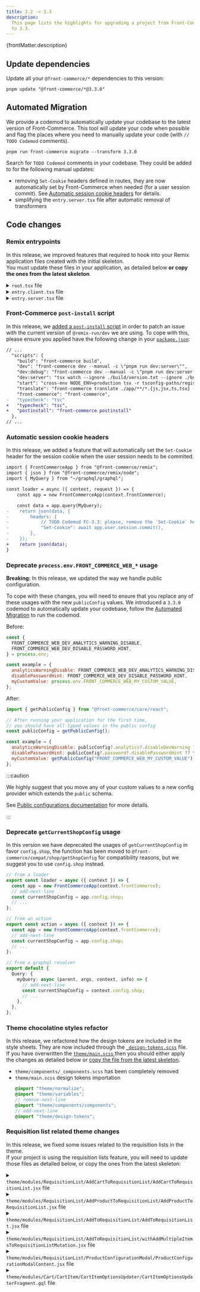 ```yaml
---
title: 3.2 -> 3.3
description:
  This page lists the highlights for upgrading a project from Front-Commerce 3.2
  to 3.3.
---
```



<p>{frontMatter.description}</p>

## Update dependencies

Update all your `@front-commerce/*` dependencies to this version:

```shell
pnpm update "@front-commerce/*@3.3.0"
```

## Automated Migration

We provide a codemod to automatically update your codebase to the latest version
of Front-Commerce. This tool will update your code when possible and flag the
places where you need to manually update your code (with `// TODO Codemod`
comments).

```shell
pnpm run front-commerce migrate --transform 3.3.0
```

Search for `TODO Codemod` comments in your codebase. They could be added to for
the following manual updates:

- removing `Set-Cookie` headers defined in routes, they are now automatically
  set by Front-Commerce when needed (for a user session commit). See
  [Automatic session cookie headers](#automatic-session-cookie-headers) for
  details.
- simplifying the `entry.server.tsx` file after automatic removal of
  transformers

## Code changes

### Remix entrypoints

In this release, we improved features that required to hook into your Remix
application files created with the initial skeleton.<br /> You must update these
files in your application, as detailed below **or copy the ones from the latest
skeleton**.

<details>
  <summary><code>root.tsx</code> file</summary>

```diff
diff --git a/app/root.tsx b/app/root.tsx
index a28dcf87e..68e788d96 100644
--- a/app/root.tsx
+++ b/app/root.tsx
@@ -21,30 +21,15 @@ import {
 import { usePageProgress } from "theme/components/helpers/usePageProgress";
 import "theme/main.css";
 import config from "~/config/website";
-import { AppQueryDocument } from "~/graphql/graphql";
 import { LiveReload, useSWEffect } from "@remix-pwa/sw";
 import manifest from "~/manifest";

 export const loader = async ({ context }: LoaderFunctionArgs) => {
   const app = new FrontCommerceApp(context.frontCommerce);

-  const response = await app.graphql.query(AppQueryDocument);
-
-  if (!response.shop) {
-    throw new Response("", { status: 500, statusText: "Shop not found" });
-  }
-
   return json({
-    shop: response.shop,
     device: app.config.device,
-    process: {
-      env: {
-        NODE_ENV: process.env.NODE_ENV,
-        SERVER: false,
-        FRONT_COMMERCE_WEB_DEV_ANALYTICS_WARNING_DISABLE:
-          process.env.FRONT_COMMERCE_WEB_DEV_ANALYTICS_WARNING_DISABLE,
-      },
-    },
+    publicConfig: app.config.public,
   });
 };
@@ -62,7 +62,7 @@ export const meta: MetaFunction = (args) => {
     { title: config.defaultTitle },
     { name: "robots", content: "Index,Follow" },
     { name: "description", content: config.defaultDescription },
-    { name: "baseUrl", content: args.data?.shop?.url },
+    { name: "baseUrl", content: args.data?.publicConfig?.shop?.url },
     ...manifest?.pwa.metas,
   ];
   if (config.themeColor) {
```

</details>

<details>
  <summary><code>entry.client.tsx</code> file</summary>

```diff
diff --git a/app/entry.client.tsx b/app/entry.client.tsx
index e1530e9f8..dcb9118c1 100644
--- a/app/entry.client.tsx
+++ b/app/entry.client.tsx
@@ -21,7 +21,9 @@ const StrictModeOrNoop = appManifest.v2_compat?.useApolloClientQueries
   : StrictMode;

 const hydrate = async () => {
-  const shop = __remixContext.state.loaderData?.root.shop;
+  const rootLoaderData = __remixContext.state.loaderData?.root;
+  const shop = rootLoaderData?.publicConfig?.shop;
+
   const messages = await fetch(`/translations/${shop?.locale}`).then(
     (res) => res.json() || {}
   );
```

</details>

<details>
  <summary><code>entry.server.tsx</code> file</summary>

```diff
diff --git a/app/entry.server.tsx b/app/entry.server.tsx
index ffd0db3d2..b39a41f34 100644
--- a/app/entry.server.tsx
+++ b/app/entry.server.tsx
@@ -32,7 +32,8 @@ export default async function handleRequest(
   remixContext: EntryContext,
   loadContext: AppLoadContext
 ) {
-  const shop = remixContext.staticHandlerContext.loaderData.root.shop;
+  const rootLoaderData = remixContext.state.loaderData?.root;
+  const shop = rootLoaderData?.publicConfig?.shop;
   const messages = await loadTranslationMessages(shop.locale);

   return isbot(request.headers.get("user-agent"))
```

</details>

### Front-Commerce `post-install` script

In this release, we
[added a `post-install` script](https://gitlab.blackswift.cloud/front-commerce/front-commerce/-/blob/3.3.x/packages/remix/cli/front-commerce-postinstall/index.ts)
in order to patch an issue with the current version of `@remix-run/dev` we are
using. To cope with this, please ensure you applied have the following change in
your
[`package.json`](https://gitlab.blackswift.cloud/front-commerce/front-commerce/-/blob/3.3.x/skeleton/package.json?ref_type=heads#L17):

```diff
// ...
  "scripts": {
    "build": "front-commerce build",
    "dev": "front-commerce dev --manual -c \"pnpm run dev:server\"",
    "dev:debug": "front-commerce dev --manual -c \"pnpm run dev:server --inspect\"",
    "dev:server": "tsx watch --ignore ./build/version.txt --ignore ./build/index.js --clear-screen=false -r tsconfig-paths/register server.ts",
    "start": "cross-env NODE_ENV=production tsx -r tsconfig-paths/register ./server.ts",
    "translate": "front-commerce translate ./app/**/*.{js,jsx,ts,tsx} --locale en",
    "front-commerce": "front-commerce",
-   "typecheck": "tsc"
+   "typecheck": "tsc",
+   "postinstall": "front-commerce postinstall"
  },
// ...
```

### Automatic session cookie headers

In this release, we added a feature that will automatically set the `Set-Cookie`
header for the session cookie when the user session needs to be commited.

```diff title="app/routes/my-route.ts"
import { FrontCommerceApp } from "@front-commerce/remix";
import { json } from "@front-commerce/remix/node";
import { MyQuery } from "~/graphql/graphql";

const loader = async ({ context, request }) => {
    const app = new FrontCommerceApp(context.frontCommerce);

    const data = app.query(MyQuery);
-    return json(data, {
-        headers: {
-            // TODO Codemod FC-3.3: please, remove the `Set-Cookie` header manually. Session is now automatically commited by FC.
-            "Set-Cookie": await app.user.session.commit(),
-        },
-    });
+    return json(data);
}
```

### Deprecate `process.env.FRONT_COMMERCE_WEB_*` usage

**Breaking:** In this release, we updated the way we handle public
configuration.

To cope with these changes, you will need to ensure that you replace any of
these usages with the new `publicConfig` values. We introduced a `3.3.0` codemod
to automatically update your codebase, follow the
[Automated Migration](#automated-migration) to run the codemod.

Before:

```js
const {
  FRONT_COMMERCE_WEB_DEV_ANALYTICS_WARNING_DISABLE,
  FRONT_COMMERCE_WEB_DEV_DISABLE_PASSWORD_HINT,
} = process.env;

const example = {
  analyticsWarningDisable: FRONT_COMMERCE_WEB_DEV_ANALYTICS_WARNING_DISABLE,
  disablePasswordHint: FRONT_COMMERCE_WEB_DEV_DISABLE_PASSWORD_HINT,
  myCustomValue: process.env.FRONT_COMMERCE_WEB_MY_CUSTOM_VALUE,
};
```

After:

```js
import { getPublicConfig } from "@front-commerce/core/react";

// After running your application for the first time,
// you should have all typed values in the public config
const publicConfig = getPublicConfig();

const example = {
  analyticsWarningDisable: publicConfig?.analytics?.disableDevWarning ?? false,
  disablePasswordHint: publicConfig?.password?.disablePasswordHint ?? false,
  myCustomValue: getPublicConfig("FRONT_COMMERCE_WEB_MY_CUSTOM_VALUE"), // This will warn with a deprecation message
};
```

:::caution

We highly suggest that you move any of your custom values to a new config
provider which extends the `public` schema.

See
[Public configurations documentation](/docs/3.x/guides/configuration/public-configuration)
for more details.

:::

### Deprecate `getCurrentShopConfig` usage

In this version we have deprecated the usages of `getCurrentShopConfig` in favor
`config.shop`, the function has been moved to
`@front-commerce/compat/shop/getShopConfig` for compatibility reasons, but we
suggest you to use `config.shop` instead.

```ts
// from a loader
export const loader = async ({ context }) => {
  const app = new FrontCommerceApp(context.frontCommerce);
  // add-next-line
  const currentShopConfig = app.config.shop;
  // ...
};

// from an action
export const action = async ({ context }) => {
  const app = new FrontCommerceApp(context.frontCommerce);
  // add-next-line
  const currentShopConfig = app.config.shop;
  // ...
};

// from a graphql resolver
export default {
  Query: {
    myQuery: async (parent, args, context, info) => {
      // add-next-line
      const currentShopConfig = context.config.shop;
      // ...
    },
  },
};
```

### Theme chocolatine styles refactor

In this release, we refactored how the design tokens are included in the style
sheets. They are now included through the
[`_design-tokens.scss`](https://gitlab.blackswift.cloud/front-commerce/front-commerce/-/blob/main/packages/theme-chocolatine/theme/_design-tokens.scss)
file. <br /> If you have overwritten the
[`theme/main.scss` ](https://gitlab.blackswift.cloud/front-commerce/front-commerce/-/blob/main/packages/theme-chocolatine/theme/main.scss#L3)
then you should either apply the changes as detailed below or
[copy the file from the latest skeleton](https://gitlab.blackswift.cloud/front-commerce/front-commerce/-/blob/main/packages/theme-chocolatine/theme/main.scss).

- `theme/components/_components.scss` has been completely removed
- `theme/main.scss` design tokens importation
  ```scss title="theme/main.scss"
  @import "theme/normalize";
  @import "theme/variables";
  // remove-next-line
  @import "theme/components/components";
  // add-next-line
  @import "theme/design-tokens";
  ```

### Requisition list related theme changes

<SinceVersion tag="3.3.3" />

In this release, we fixed some issues related to the requisition lists in the
theme.<br />If your project is using the requisition lists feature, you will
need to update those files as detailed below, or copy the ones from the latest
skeleton:

<details>
  <summary><code>theme/modules/RequisitionList/AddCartToRequisitionList/AddCartToRequisitionList.jsx</code> file</summary>

```diff
diff --git a/theme/modules/RequisitionList/AddCartToRequisitionList/AddCartToRequisitionList.jsx b/theme/modules/RequisitionList/AddCartToRequisitionList/AddCartToRequisitionList.jsx
index 3d7bcfc99..6c039d270 100644
--- a/theme/modules/RequisitionList/AddCartToRequisitionList/AddCartToRequisitionList.jsx
+++ b/theme/modules/RequisitionList/AddCartToRequisitionList/AddCartToRequisitionList.jsx
@@ -2,6 +2,7 @@ import { useMemo } from "react";
 import PropTypes from "prop-types";
 import AddToRequisitionList from "theme/modules/RequisitionList/AddToRequisitionList";
 import { resolveSelectedOptions } from "theme/pages/Product/useSelectedProductWithConfigurableOptions";
+import { resolveSelectedBundleOptions } from "theme/pages/Product/useSelectedProductWithBundleOptions";
 import {
   productPropTypes,
   selectedConfigurableOptionsPropTypes,
@@ -11,7 +12,7 @@ import {
 const AddCartToRequisitionList = ({ id = "cart", cart, size }) => {
   const cartItems = cart.items;
   const items = useMemo(() => {
-    return cartItems.map(({ product, options, qty }) => {
+    return cartItems.map(({ product, options, bundleOptions, qty }) => {
       const productOptions = product.options?.map((option) => ({
         id: option.attribute.id,
         label: option.attribute.label,
@@ -23,6 +24,10 @@ const AddCartToRequisitionList = ({ id = "cart", cart, size }) => {
           product.options,
           options
         ),
+        selectedBundleOptions: resolveSelectedBundleOptions(
+          product.bundleOptions,
+          bundleOptions
+        ),
         quantity: qty,
       };
     });
```

</details>

<details>
  <summary><code>theme/modules/RequisitionList/AddProductToRequisitionList/AddProductToRequisitionList.jsx</code> file</summary>

```diff
diff --git a/theme/modules/RequisitionList/AddProductToRequisitionList/AddProductToRequisitionList.jsx b/theme/modules/RequisitionList/AddProductToRequisitionList/AddProductToRequisitionList.jsx
index 0e5cc0958..d73bde2aa 100644
--- a/theme/modules/RequisitionList/AddProductToRequisitionList/AddProductToRequisitionList.jsx
+++ b/theme/modules/RequisitionList/AddProductToRequisitionList/AddProductToRequisitionList.jsx
@@ -34,6 +34,10 @@ const AddProductToRequisitionList = ({
       showOptionsModalIfNotFullyConfigured={
         showOptionsModalIfNotFullyConfigured
       }
+      redirectOnAddToRequisitionList={
+        // URL to the bundle product
+        product.bundleOptions?.length ? `/product/${product.sku}` : null
+      }
     />
   );
 };
```

</details>

<details>
  <summary><code>theme/modules/RequisitionList/AddToRequisitionList/AddToRequisitionList.jsx</code> file</summary>

```diff
diff --git a/theme/modules/RequisitionList/AddToRequisitionList/AddToRequisitionList.jsx b/theme/modules/RequisitionList/AddToRequisitionList/AddToRequisitionList.jsx
index 13efd3b41..a79e5b025 100644
--- a/theme/modules/RequisitionList/AddToRequisitionList/AddToRequisitionList.jsx
+++ b/theme/modules/RequisitionList/AddToRequisitionList/AddToRequisitionList.jsx
@@ -5,6 +5,7 @@ import Icon from "theme/components/atoms/Icon";
 import SelectMenu from "theme/components/molecules/SelectMenu";
 import messages from "theme/modules/RequisitionList/AddToRequisitionList/AddToRequisitionListMessages";
 import { useIntl } from "react-intl";
+import { useNavigate } from "@remix-run/react";

 /** @type {import('./EnhanceAddToRequisitionList').BaseComponent} */
 const AddToRequisitionList = ({
@@ -22,11 +23,24 @@ const AddToRequisitionList = ({
   addToRequisitionListError,
   newRequisitionListModal,
   showOptionsModalIfNotFullyConfigured,
+  redirectOnAddToRequisitionList,
   productConfigurationModal,
 }) => {
   const intl = useIntl();
   const [isRequisitionListMenuOpen, setIsRequisitionListMenuOpen] =
     useState(false);
+  const navigate = useNavigate();
+
+  const shouldRedirect =
+    showOptionsModalIfNotFullyConfigured &&
+    isRequisitionListMenuOpen &&
+    redirectOnAddToRequisitionList;
+
+  useEffect(() => {
+    if (shouldRedirect) {
+      navigate(redirectOnAddToRequisitionList);
+    }
+  }, [shouldRedirect]);

   const selectItems = useMemo(() => {
     if (!requisitionLists) {
```

</details>

<details>
  <summary><code>theme/modules/RequisitionList/AddToRequisitionList/withAddMultipleItemsToRequisitionListMutation.jsx</code> file</summary>

```diff
diff --git a/theme/modules/RequisitionList/AddToRequisitionList/withAddMultipleItemsToRequisitionListMutation.jsx b/theme/modules/RequisitionList/AddToRequisitionList/withAddMultipleItemsToRequisitionListMutation.jsx
index ff92ad7e1..e0ca0580e 100644
--- a/theme/modules/RequisitionList/AddToRequisitionList/withAddMultipleItemsToRequisitionListMutation.jsx
+++ b/theme/modules/RequisitionList/AddToRequisitionList/withAddMultipleItemsToRequisitionListMutation.jsx
@@ -75,20 +75,29 @@ const withAddMultipleItemsToRequisitionListMutation =
               }) => ({
                 sku: product.sku,
                 quantity,
-                selectedConfigurableOptions: Object.entries(
-                  selectedConfigurableOptions
-                ).map(([option_id, option_value]) => ({
-                  option_id,
-                  option_value,
-                })),
-                selectedBundleOptions: Object.entries(
-                  selectedBundleOptions
-                ).map(([option_id, { quantity, values }]) => {
-                  return {
-                    option_id,
-                    option_values: values.map((value) => ({ quantity, value })),
-                  };
-                }),
+                selectedConfigurableOptions:
+                  Object.keys(selectedConfigurableOptions || {}).length > 0
+                    ? Object.entries(selectedConfigurableOptions).map(
+                        ([option_id, option_value]) => ({
+                          option_id,
+                          option_value,
+                        })
+                      )
+                    : undefined,
+                selectedBundleOptions:
+                  Object.keys(selectedBundleOptions || {}).length > 0
+                    ? Object.entries(selectedBundleOptions).map(
+                        ([option_id, { quantity, values }]) => {
+                          return {
+                            option_id,
+                            option_values: values.map((value) => ({
+                              quantity,
+                              value,
+                            })),
+                          };
+                        }
+                      )
+                    : undefined,
               })
             ),
           },
```

</details>

<details>
  <summary><code>theme/modules/RequisitionList/ProductConfigurationModal/ProductConfigurationModalContent.jsx</code> file</summary>

```diff
diff --git a/theme/modules/RequisitionList/ProductConfigurationModal/ProductConfigurationModalContent.jsx b/theme/modules/RequisitionList/ProductConfigurationModal/ProductConfigurationModalContent.jsx
index 5883fae10..e0449a188 100644
--- a/theme/modules/RequisitionList/ProductConfigurationModal/ProductConfigurationModalContent.jsx
+++ b/theme/modules/RequisitionList/ProductConfigurationModal/ProductConfigurationModalContent.jsx
@@ -6,7 +6,7 @@ import { FormattedMessage } from "react-intl";
 import useSelectedProductWithConfigurableOptions from "theme/pages/Product/useSelectedProductWithConfigurableOptions";
 import ConfigurableOptions from "theme/modules/Cart/CartItem/CartItemOptionsUpdater/ConfigurableOptions";
 import { H2 } from "theme/components/atoms/Typography/Heading";
-import Form from "theme/compat/components/atoms/Form/Form";
+import { Form } from "@remix-run/react";
 import FormTitle from "theme/components/molecules/Form/FormTitle";
 import useProductBySkuLoader from "theme/hooks/useProductBySkuLoader";
 import Stack from "theme/components/atoms/Layout/Stack";
@@ -74,21 +74,22 @@ const ProductConfigurationModalContent = ({
       selectedConfigurableOptions
     );

-  const formRef = useRef();
   const [showNotAllOptionsSelected, setShowNotAllOptionsSelected] =
     useState(false);

-  const onChangeOptions = useCallback(() => {
-    const model = formRef.current.getModel();
-    Object.keys(model)
-      .filter(
-        (key) =>
-          key.indexOf("custom:") !== 0 && typeof model[key] !== "undefined"
-      )
-      .forEach((optionId) =>
-        setOption(optionId, model[optionId].value || model[optionId])
-      );
-  }, [setOption]);
+  const onChangeOptions = useCallback(
+    (e) => {
+      const input = e.target;
+      const form = input.form;
+      const data = new FormData(form);
+      for (const pair of data.entries()) {
+        if (pair[0].indexOf("custom:") !== 0) {
+          setOption(pair[0], pair[1]);
+        }
+      }
+    },
+    [setOption]
+  );

   const allOptionsSet = useMemo(
     () => selectedProduct && areAllOptionsSet(selectedProduct, selectedOptions),
@@ -119,8 +120,7 @@ const ProductConfigurationModalContent = ({

   return (
     <Form
-      setRef={(form) => (formRef.current = form)}
-      onValidSubmit={() => onConfiurationsSelected(selectedOptions)}
+      onSubmit={() => onConfiurationsSelected(selectedOptions)}
       onChange={onChangeOptions}
     >
       <Stack>
```

</details>

<details>
  <summary><code>theme/modules/Cart/CartItem/CartItemOptionsUpdater/CartItemOptionsUpdaterFragment.gql</code> file</summary>

```diff
diff --git a/theme/modules/Cart/CartItem/CartItemOptionsUpdater/CartItemOptionsUpdaterFragment.gql b/theme/modules/Cart/CartItem/CartItemOptionsUpdater/CartItemOptionsUpdaterFragment.gql
index 19f85b84e..954bbb896 100644
--- a/theme/modules/Cart/CartItem/CartItemOptionsUpdater/CartItemOptionsUpdaterFragment.gql
+++ b/theme/modules/Cart/CartItem/CartItemOptionsUpdater/CartItemOptionsUpdaterFragment.gql
@@ -17,6 +17,14 @@ fragment CartItemCustomOption on Product {
       id
     }
   }
+  bundleOptions {
+    id
+    label
+    values {
+      label
+      value
+    }
+  }
   custom_options {
     option_id
     title
```

</details>
